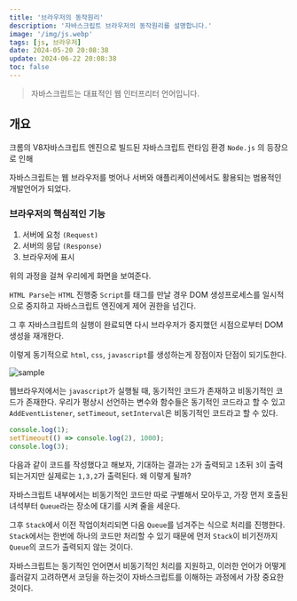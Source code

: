 ```yaml
---
title: '브라우저의 동작원리'
description: '자바스크립트 브라우저의 동작원리를 설명합니다.'
image: '/img/js.webp'
tags: [js, 브라우저]
date: 2024-05-20 20:08:38
update: 2024-06-22 20:08:38
toc: false
---
```



> 자바스크립트는 대표적인 웹 인터프리터 언어입니다.

## 개요

크롬의 V8자바스크립트 엔진으로 빌드된 자바스크립트 런타임 환경 `Node.js` 의 등장으로 인해 

자바스크립트는 웹 브라우저를 벗어나 서버와 애플리케이션에서도 활용되는 범용적인 개발언어가 되었다.

### <Callout type="info">브라우저의 핵심적인 기능</Callout>

1. 서버에 요청 `(Request)`
2. 서버의 응답 `(Response)`
3. 브라우저에 표시

위의 과정을 걸쳐 우리에게 화면을 보여준다. 

`HTML Parse`는 `HTML` 진행중 `Script`를 태그를 만날 경우
DOM 생성프로세스를 일시적으로 중지하고 자바스크립트 엔진에게 제어 권한을 넘긴다. 

그 후 자바스크립트의 실행이 완료되면 다시 브라우저가 중지했던 시점으로부터 DOM생성을 재개한다.

이렇게 동기적으로 `html`, `css`, `javascript`를 생성하는게 장점이자 단점이 되기도한다.

![sample](/img/2024-05-20-17-49-22.webp)

웹브라우저에서는 `javascript`가 실행될 때, 동기적인 코드가 존재하고 비동기적인 코드가 존재한다.
우리가 평상시 선언하는 변수와 함수들은 동기적인 코드라고 할 수 있고
`AddEventListener`, `setTimeout`, `setInterval`은 비동기적인 코드라고 할 수 있다.

```js
console.log(1);
setTimeout(() => console.log(2), 1000);
console.log(3);

```

다음과 같이 코드를 작성했다고 해보자, 
기대하는 결과는 `2`가 출력되고 `1`초뒤 `3`이 출력되는거지만 
실제로는 `1,3,2`가 출력된다. 왜 이렇게 될까?

자바스크립트 내부에서는 비동기적인 코드만 따로 구별해서 모아두고, 
가장 먼저 호출된 녀석부터 `Queue`라는 장소에 대기를 시켜 줄을 세운다. 

그후 `Stack`에서 이전 작업이처리되면 다음 `Queue`를 넘겨주는 식으로 처리를 진행한다. 
`Stack`에서는 한번에 하나의 코드만 처리할 수 있기 때문에 먼저 `Stack`이 비기전까지 `Queue`의 코드가 출력되지 않는 것이다.

자바스크립트는 동기적인 언어면서 비동기적인 처리를 지원하고, 
이러한 언어가 어떻게 흘러갈지 고려하면서 코딩을 하는것이 자바스크립트를 이해하는 과정에서 가장 중요한 것이다.
